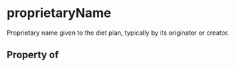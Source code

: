   

# proprietaryName

Proprietary name given to the diet plan, typically by its originator or creator.

## Property of



